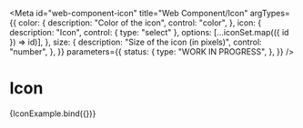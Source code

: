 <!-- @license CC0-1.0 -->


<Meta
  id="web-component-icon"
  title="Web Component/Icon"
  argTypes={{
    color: {
      description: "Color of the icon",
      control: "color",
    },
    icon: {
      description: "Icon",
      control: { type: "select" },
      options: [...iconSet.map(({ id }) => id)],
    },
    size: {
      description: "Size of the icon (in pixels)",
      control: "number",
    },
  }}
  parameters={{
    status: {
      type: "WORK IN PROGRESS",
    },
  }}
/>

# Icon

<Canvas>
  <Story
    name="Default"
    args={{
      color: "#888888",
      icon: "utrecht-icon-loupe",
      size: 32,
    }}
  >
    {IconExample.bind({})}
  </Story>
</Canvas>

<ArgsTable story="Default" />
